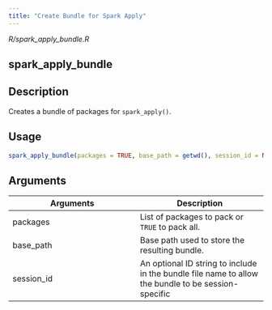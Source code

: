 ```yaml
---
title: "Create Bundle for Spark Apply"
---
```


*R/spark_apply_bundle.R*

## spark_apply_bundle

## Description
Creates a bundle of packages for `spark_apply()`. 


## Usage
```r
spark_apply_bundle(packages = TRUE, base_path = getwd(), session_id = NULL) 
```

## Arguments
|Arguments|Description|
|---|---|
| packages | List of packages to pack or `TRUE` to pack all. |
| base_path | Base path used to store the resulting bundle. |
| session_id | An optional ID string to include in the bundle file name to allow the bundle to be session-specific |







